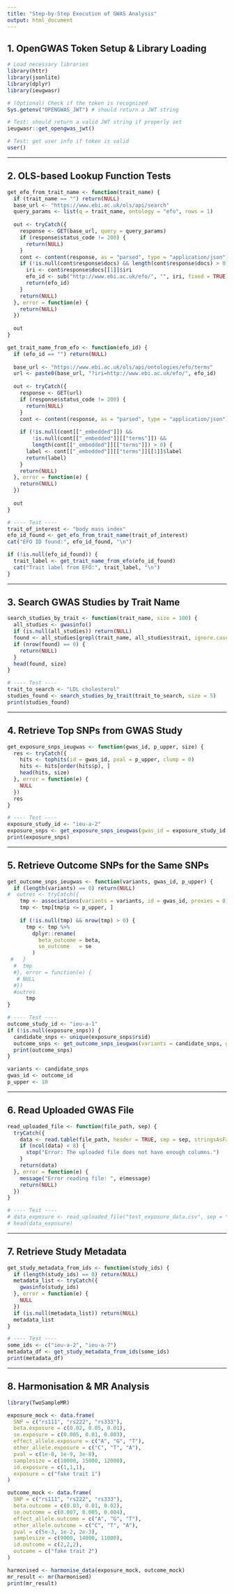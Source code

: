 ```yaml
---
title: "Step-by-Step Execution of GWAS Analysis"
output: html_document
---
```


## 1. OpenGWAS Token Setup & Library Loading

```r
# Load necessary libraries
library(httr)
library(jsonlite)
library(dplyr)
library(ieugwasr)

# (Optional) Check if the token is recognized
Sys.getenv("OPENGWAS_JWT") # should return a JWT string

# Test: should return a valid JWT string if properly set
ieugwasr::get_opengwas_jwt()

# Test: get user info if token is valid
user()
```

---

## 2. OLS-based Lookup Function Tests

```r
get_efo_from_trait_name <- function(trait_name) {
  if (trait_name == "") return(NULL)
  base_url <- "https://www.ebi.ac.uk/ols/api/search"
  query_params <- list(q = trait_name, ontology = "efo", rows = 1)
  
  out <- tryCatch({
    response <- GET(base_url, query = query_params)
    if (response$status_code != 200) {
      return(NULL)
    }
    cont <- content(response, as = "parsed", type = "application/json")
    if (!is.null(cont$response$docs) && length(cont$response$docs) > 0) {
      iri <- cont$response$docs[[1]]$iri
      efo_id <- sub("http://www.ebi.ac.uk/efo/", "", iri, fixed = TRUE)
      return(efo_id)
    }
    return(NULL)
  }, error = function(e) {
    return(NULL)
  })
  
  out
}

get_trait_name_from_efo <- function(efo_id) {
  if (efo_id == "") return(NULL)
  
  base_url <- "https://www.ebi.ac.uk/ols/api/ontologies/efo/terms"
  url <- paste0(base_url, "?iri=http://www.ebi.ac.uk/efo/", efo_id)
  
  out <- tryCatch({
    response <- GET(url)
    if (response$status_code != 200) {
      return(NULL)
    }
    cont <- content(response, as = "parsed", type = "application/json")
    
    if (!is.null(cont[["_embedded"]]) &&
        !is.null(cont[["_embedded"]][["terms"]]) &&
        length(cont[["_embedded"]][["terms"]]) > 0) {
      label <- cont[["_embedded"]][["terms"]][[1]]$label
      return(label)
    }
    return(NULL)
  }, error = function(e) {
    return(NULL)
  })
  
  out
}

# ---- Test ----
trait_of_interest <- "body mass index"
efo_id_found <- get_efo_from_trait_name(trait_of_interest)
cat("EFO ID found:", efo_id_found, "\n")

if (!is.null(efo_id_found)) {
  trait_label <- get_trait_name_from_efo(efo_id_found)
  cat("Trait label from EFO:", trait_label, "\n")
}
```

---

## 3. Search GWAS Studies by Trait Name

```r
search_studies_by_trait <- function(trait_name, size = 100) {
  all_studies <- gwasinfo()
  if (is.null(all_studies)) return(NULL)
  found <- all_studies[grepl(trait_name, all_studies$trait, ignore.case = TRUE), ]
  if (nrow(found) == 0) {
    return(NULL)
  }
  head(found, size)
}

# ---- Test ----
trait_to_search <- "LDL cholesterol"
studies_found <- search_studies_by_trait(trait_to_search, size = 5)
print(studies_found)
```

---

## 4. Retrieve Top SNPs from GWAS Study

```r
get_exposure_snps_ieugwas <- function(gwas_id, p_upper, size) {
  res <- tryCatch({
    hits <- tophits(id = gwas_id, pval = p_upper, clump = 0)
    hits <- hits[order(hits$p), ]
    head(hits, size)
  }, error = function(e) {
    NULL
  })
  res
}

# ---- Test ----
exposure_study_id <- "ieu-a-2"
exposure_snps <- get_exposure_snps_ieugwas(gwas_id = exposure_study_id, p_upper = 5e-8, size = 10)
print(exposure_snps)
```

---

## 5. Retrieve Outcome SNPs for the Same SNPs

```r
get_outcome_snps_ieugwas <- function(variants, gwas_id, p_upper) {
  if (length(variants) == 0) return(NULL)
#  outres <- tryCatch({
    tmp <- associations(variants = variants, id = gwas_id, proxies = 0)
    tmp <- tmp[tmp$p <= p_upper, ]
    
    if (!is.null(tmp) && nrow(tmp) > 0) {
      tmp <- tmp %>%
        dplyr::rename(
          beta_outcome = beta,
          se_outcome   = se
        )
 #   }
  #  tmp
  #}, error = function(e) {
   # NULL
  #})
  #outres
      tmp
}

# ---- Test ----
outcome_study_id <- "ieu-a-1"
if (!is.null(exposure_snps)) {
  candidate_snps <- unique(exposure_snps$rsid)
  outcome_snps <- get_outcome_snps_ieugwas(variants = candidate_snps, gwas_id = outcome_study_id, p_upper = 1.0)
  print(outcome_snps)
}
```


```r
variants <- candidate_snps
gwas_id <- outcome_id
p_upper <- 10

```


---

## 6. Read Uploaded GWAS File

```r
read_uploaded_file <- function(file_path, sep) {
  tryCatch({
    data <- read.table(file_path, header = TRUE, sep = sep, stringsAsFactors = FALSE, fill = TRUE, comment.char = "")
    if (ncol(data) < 8) {
      stop("Error: The uploaded file does not have enough columns.")
    }
    return(data)
  }, error = function(e) {
    message("Error reading file: ", e$message)
    return(NULL)
  })
}

# ---- Test ----
# data_exposure <- read_uploaded_file("test_exposure_data.csv", sep = ",")
# head(data_exposure)
```

---

## 7. Retrieve Study Metadata

```r
get_study_metadata_from_ids <- function(study_ids) {
  if (length(study_ids) == 0) return(NULL)
  metadata_list <- tryCatch({
    gwasinfo(study_ids)
  }, error = function(e) {
    NULL
  })
  if (is.null(metadata_list)) return(NULL)
  metadata_list
}

# ---- Test ----
some_ids <- c("ieu-a-2", "ieu-a-7")
metadata_df <- get_study_metadata_from_ids(some_ids)
print(metadata_df)
```

---

## 8. Harmonisation & MR Analysis

```r
library(TwoSampleMR)

exposure_mock <- data.frame(
  SNP = c("rs111", "rs222", "rs333"),
  beta.exposure = c(0.02, 0.05, 0.01),
  se.exposure = c(0.005, 0.01, 0.003),
  effect_allele.exposure = c("A", "G", "T"),
  other_allele.exposure = c("C", "T", "A"),
  pval = c(1e-8, 1e-9, 3e-8),
  samplesize = c(10000, 15000, 12000),
  id.exposure = c(1,1,1),
  exposure = c("fake trait 1")
)

outcome_mock <- data.frame(
  SNP = c("rs111", "rs222", "rs333"),
  beta.outcome = c(0.03, 0.01, 0.02),
  se.outcome = c(0.007, 0.005, 0.004),
  effect_allele.outcome = c("A", "G", "T"),
  other_allele.outcome = c("C", "T", "A"),
  pval = c(5e-3, 1e-2, 2e-3),
  samplesize = c(9000, 14000, 11000),
  id.outcome = c(2,2,2),
  outcome = c("fake trait 2")
)

harmonised <- harmonise_data(exposure_mock, outcome_mock)
mr_result <- mr(harmonised)
print(mr_result)
```
